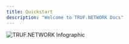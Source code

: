 ```yaml
---
title: Quickstart
description: "Welcome to TRUF.NETWORK Docs"
---
```


![TRUF.NETWORK Infographic](/images/network-infographic.png)

<CardGroup cols={2}>
	<Card
		title="Github"
		icon="github"
		href="https://github.com/trufnetwork/"
	></Card>
	<Card
		title="TN Go SDK"
		icon="golang"
		href="https://github.com/trufnetwork/sdk-go"
	></Card>
	<Card
		title="TN TypeScript/JavaScript SDK"
		icon="square-js"
		href="https://github.com/trufnetwork/sdk-js"
	></Card>
	<Card
		title="Discussions"
		icon="comments"
		iconType="solid"
		href="https://github.com/orgs/trufnetwork/discussions"
	></Card>
	<Card
		title="Ecosystem"
		icon="globe"
		iconType="solid"
		href="/ecosystem"
	></Card>
	<Card
		title="Token & Governance"
		icon="coin"
		iconType="solid"
		href="/token-governance"
	></Card>
	<Card
		title="Data Grant"
		icon="coins"
		iconType="solid"
		href="/grants-security"
	></Card>
	<Card
		title="Whitepaper"
		icon="file"
		iconType="solid"
		href="/whitepaper"
	></Card>
	<Card
		title="Changelog"
		icon="clock-rotate-left"
		iconType="solid"
		href="/changelog"
	></Card>
	<Card title="Bug Report" icon="bug" href="/grants-security/bug-report"></Card>
</CardGroup>
